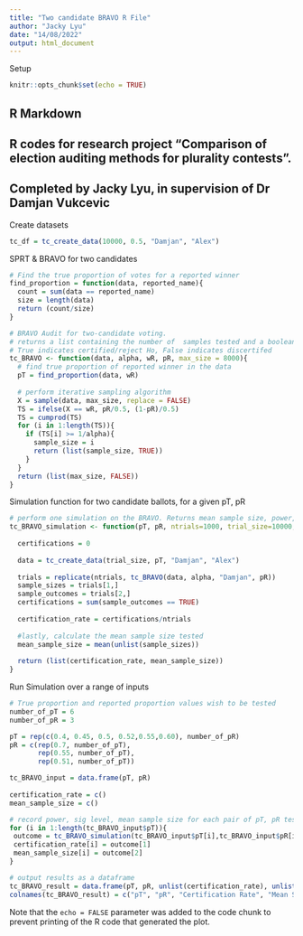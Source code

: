 ```yaml
---
title: "Two candidate BRAVO R File"
author: "Jacky Lyu"
date: "14/08/2022"
output: html_document
---
```


Setup
```r
knitr::opts_chunk$set(echo = TRUE)
```

## R Markdown

## R codes for research project "Comparison of election auditing methods for plurality contests".
## Completed by Jacky Lyu, in supervision of Dr Damjan Vukcevic

Create datasets
```r

tc_df = tc_create_data(10000, 0.5, "Damjan", "Alex")

```


SPRT & BRAVO for two candidates
```r
# Find the true proportion of votes for a reported winner
find_proportion = function(data, reported_name){
  count = sum(data == reported_name)
  size = length(data)
  return (count/size)
}

# BRAVO Audit for two-candidate voting.
# returns a list containing the number of  samples tested and a boolean variable. 
# True indicates certified/reject Ho, False indicates discertifed
tc_BRAVO <- function(data, alpha, wR, pR, max_size = 8000){
  # find true proportion of reported winner in the data
  pT = find_proportion(data, wR)
  
  # perform iterative sampling algorithm
  X = sample(data, max_size, replace = FALSE)
  TS = ifelse(X == wR, pR/0.5, (1-pR)/0.5)
  TS = cumprod(TS)
  for (i in 1:length(TS)){
    if (TS[i] >= 1/alpha){
      sample_size = i
      return (list(sample_size, TRUE))
    }
  }
  return (list(max_size, FALSE))
}
```


Simulation function for two candidate ballots, for a given pT, pR
```r
# perform one simulation on the BRAVO. Returns mean sample size, power, and significiance level.
tc_BRAVO_simulation <- function(pT, pR, ntrials=1000, trial_size=10000, alpha=0.05){
  
  certifications = 0
  
  data = tc_create_data(trial_size, pT, "Damjan", "Alex")
  
  trials = replicate(ntrials, tc_BRAVO(data, alpha, "Damjan", pR))
  sample_sizes = trials[1,]
  sample_outcomes = trials[2,]
  certifications = sum(sample_outcomes == TRUE)
  
  certification_rate = certifications/ntrials
  
  #lastly, calculate the mean sample size tested
  mean_sample_size = mean(unlist(sample_sizes))
  
  return (list(certification_rate, mean_sample_size))
}
```

Run Simulation over a range of inputs
```r
# True proportion and reported proportion values wish to be tested
number_of_pT = 6
number_of_pR = 3

pT = rep(c(0.4, 0.45, 0.5, 0.52,0.55,0.60), number_of_pR)
pR = c(rep(0.7, number_of_pT), 
       rep(0.55, number_of_pT), 
       rep(0.51, number_of_pT))

tc_BRAVO_input = data.frame(pT, pR)
                          
certification_rate = c()
mean_sample_size = c()

# record power, sig level, mean sample size for each pair of pT, pR tested
for (i in 1:length(tc_BRAVO_input$pT)){
 outcome = tc_BRAVO_simulation(tc_BRAVO_input$pT[i],tc_BRAVO_input$pR[i])
 certification_rate[i] = outcome[1]
 mean_sample_size[i] = outcome[2]
}

# output results as a dataframe
tc_BRAVO_result = data.frame(pT, pR, unlist(certification_rate), unlist(mean_sample_size))
colnames(tc_BRAVO_result) = c("pT", "pR", "Certification Rate", "Mean Sample Size")

```



Note that the `echo = FALSE` parameter was added to the code chunk to prevent printing of the R code that generated the plot.
